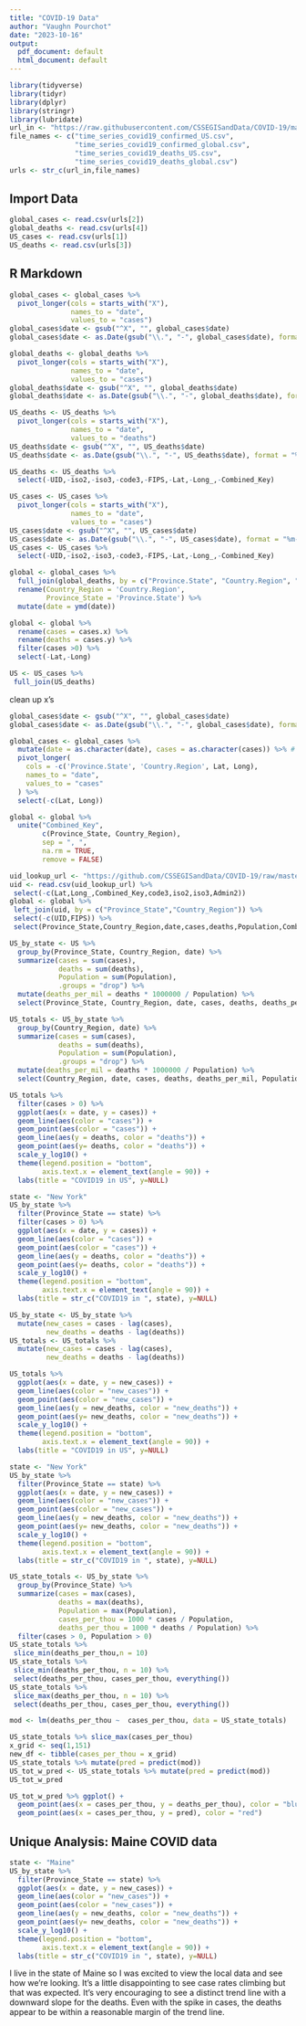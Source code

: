 ---
title: "COVID-19 Data"
author: "Vaughn Pourchot"
date: "2023-10-16"
output:
  pdf_document: default
  html_document: default
---

```{r setup, include=TRUE}
library(tidyverse)
library(tidyr)
library(dplyr)
library(stringr)
library(lubridate)
url_in <- "https://raw.githubusercontent.com/CSSEGISandData/COVID-19/master/csse_covid_19_data/csse_covid_19_time_series/"
file_names <- c("time_series_covid19_confirmed_US.csv",
                "time_series_covid19_confirmed_global.csv",
                "time_series_covid19_deaths_US.csv",
                "time_series_covid19_deaths_global.csv")
urls <- str_c(url_in,file_names)
```

## Import Data

``` {r import_data, message = FALSE, include=TRUE}
global_cases <- read.csv(urls[2])
global_deaths <- read.csv(urls[4])
US_cases <- read.csv(urls[1])
US_deaths <- read.csv(urls[3])
```
## R Markdown

```{r tidy_global_data, include=TRUE}
global_cases <- global_cases %>%
  pivot_longer(cols = starts_with("X"),
               names_to = "date",
               values_to = "cases")
global_cases$date <- gsub("^X", "", global_cases$date)
global_cases$date <- as.Date(gsub("\\.", "-", global_cases$date), format = "%m-%d-%y")
```

```{r tidy_global_deaths, include=TRUE}
global_deaths <- global_deaths %>%
  pivot_longer(cols = starts_with("X"),
               names_to = "date",
               values_to = "cases")
global_deaths$date <- gsub("^X", "", global_deaths$date)
global_deaths$date <- as.Date(gsub("\\.", "-", global_deaths$date), format = "%m-%d-%y")
```


```{r tidy_US_deaths, include=TRUE}
US_deaths <- US_deaths %>%
  pivot_longer(cols = starts_with("X"),
               names_to = "date",
               values_to = "deaths")
US_deaths$date <- gsub("^X", "", US_deaths$date)
US_deaths$date <- as.Date(gsub("\\.", "-", US_deaths$date), format = "%m-%d-%y")


```

```{r remove_columns, include=TRUE}
US_deaths <- US_deaths %>%
  select(-UID,-iso2,-iso3,-code3,-FIPS,-Lat,-Long_,-Combined_Key)
```

```{r tidy_US_cases, include=TRUE}
US_cases <- US_cases %>%
  pivot_longer(cols = starts_with("X"),
               names_to = "date",
               values_to = "cases")
US_cases$date <- gsub("^X", "", US_cases$date)
US_cases$date <- as.Date(gsub("\\.", "-", US_cases$date), format = "%m-%d-%y")
US_cases <- US_cases %>%
  select(-UID,-iso2,-iso3,-code3,-FIPS,-Lat,-Long_,-Combined_Key)
```


```{r join_global_cases_deaths, include=TRUE}
global <- global_cases %>%
  full_join(global_deaths, by = c("Province.State", "Country.Region", "Lat", "Long", "date")) %>%
  rename(Country_Region = 'Country.Region', 
         Province_State = 'Province.State') %>%
  mutate(date = ymd(date))
```

```{r filter_out_empty, include=TRUE}
global <- global %>% 
  rename(cases = cases.x) %>%
  rename(deaths = cases.y) %>%
  filter(cases >0) %>%
  select(-Lat,-Long)
```

```{r US_combine, include=TRUE}
US <- US_cases %>%
 full_join(US_deaths)

```

clean up x's
```{r clean_up_x, include=TRUE}
global_cases$date <- gsub("^X", "", global_cases$date)
global_cases$date <- as.Date(gsub("\\.", "-", global_cases$date), format = "%m-%d-%y")
```


```{r tidy_global_data_combined, include=TRUE}
global_cases <- global_cases %>%
  mutate(date = as.character(date), cases = as.character(cases)) %>% # Coerce to the same type
  pivot_longer(
    cols = -c('Province.State', 'Country.Region', Lat, Long),
    names_to = "date",
    values_to = "cases"
  ) %>%
  select(-c(Lat, Long))

```

```{r combined_key_global, include=TRUE}
global <- global %>%
  unite("Combined_Key",
        c(Province_State, Country_Region),
        sep = ", ",
        na.rm = TRUE,
        remove = FALSE)

```


```{r add_pop_data_global, include=TRUE}
uid_lookup_url <- "https://github.com/CSSEGISandData/COVID-19/raw/master/csse_covid_19_data/UID_ISO_FIPS_LookUp_Table.csv"
uid <- read.csv(uid_lookup_url) %>%
 select(-c(Lat,Long_,Combined_Key,code3,iso2,iso3,Admin2))
global <- global %>%
 left_join(uid, by = c("Province_State","Country_Region")) %>%
 select(-c(UID,FIPS)) %>%
 select(Province_State,Country_Region,date,cases,deaths,Population,Combined_Key)
```


```{r visualization_grouping_by_state, include=TRUE}
US_by_state <- US %>%
  group_by(Province_State, Country_Region, date) %>%
  summarize(cases = sum(cases), 
            deaths = sum(deaths), 
            Population = sum(Population),
            .groups = "drop") %>%
  mutate(deaths_per_mil = deaths * 1000000 / Population) %>%
  select(Province_State, Country_Region, date, cases, deaths, deaths_per_mil, Population)


```


```{r visualization_grouping_total_US, include=TRUE}
US_totals <- US_by_state %>%
  group_by(Country_Region, date) %>%
  summarize(cases = sum(cases), 
            deaths = sum(deaths), 
            Population = sum(Population),
            .groups = "drop") %>%
  mutate(deaths_per_mil = deaths * 1000000 / Population) %>%
  select(Country_Region, date, cases, deaths, deaths_per_mil, Population)


```

```{r visualization_by_total_combined, include=TRUE}
US_totals %>%
  filter(cases > 0) %>%
  ggplot(aes(x = date, y = cases)) +
  geom_line(aes(color = "cases")) +
  geom_point(aes(color = "cases")) +
  geom_line(aes(y = deaths, color = "deaths")) +
  geom_point(aes(y= deaths, color = "deaths")) +
  scale_y_log10() +
  theme(legend.position = "bottom",
        axis.text.x = element_text(angle = 90)) +
  labs(title = "COVID19 in US", y=NULL)


```

```{r visualization, include=TRUE}
state <- "New York"
US_by_state %>%
  filter(Province_State == state) %>%
  filter(cases > 0) %>%
  ggplot(aes(x = date, y = cases)) +
  geom_line(aes(color = "cases")) +
  geom_point(aes(color = "cases")) +
  geom_line(aes(y = deaths, color = "deaths")) +
  geom_point(aes(y= deaths, color = "deaths")) +
  scale_y_log10() +
  theme(legend.position = "bottom",
        axis.text.x = element_text(angle = 90)) +
  labs(title = str_c("COVID19 in ", state), y=NULL)


```

```{r add_variables, include=TRUE}
US_by_state <- US_by_state %>%
  mutate(new_cases = cases - lag(cases),
         new_deaths = deaths - lag(deaths))
US_totals <- US_totals %>%
  mutate(new_cases = cases - lag(cases),
         new_deaths = deaths - lag(deaths))
```

```{r visualization_by_total, include=TRUE}
US_totals %>%
  ggplot(aes(x = date, y = new_cases)) +
  geom_line(aes(color = "new_cases")) +
  geom_point(aes(color = "new_cases")) +
  geom_line(aes(y = new_deaths, color = "new_deaths")) +
  geom_point(aes(y= new_deaths, color = "new_deaths")) +
  scale_y_log10() +
  theme(legend.position = "bottom",
        axis.text.x = element_text(angle = 90)) +
  labs(title = "COVID19 in US", y=NULL)
```


```{r visualization2, include=TRUE}
state <- "New York"
US_by_state %>%
  filter(Province_State == state) %>%
  ggplot(aes(x = date, y = new_cases)) +
  geom_line(aes(color = "new_cases")) +
  geom_point(aes(color = "new_cases")) +
  geom_line(aes(y = new_deaths, color = "new_deaths")) +
  geom_point(aes(y= new_deaths, color = "new_deaths")) +
  scale_y_log10() +
  theme(legend.position = "bottom",
        axis.text.x = element_text(angle = 90)) +
  labs(title = str_c("COVID19 in ", state), y=NULL)


```

```{r visualization_grouping, include=TRUE}
US_state_totals <- US_by_state %>%
  group_by(Province_State) %>%
  summarize(cases = max(cases), 
            deaths = max(deaths), 
            Population = max(Population),
            cases_per_thou = 1000 * cases / Population,
            deaths_per_thou = 1000 * deaths / Population) %>%
  filter(cases > 0, Population > 0)
US_state_totals %>% 
 slice_min(deaths_per_thou,n = 10)  
US_state_totals %>%
 slice_min(deaths_per_thou, n = 10) %>%
 select(deaths_per_thou, cases_per_thou, everything())
US_state_totals %>%
 slice_max(deaths_per_thou, n = 10) %>%
 select(deaths_per_thou, cases_per_thou, everything())
```  

```{r modeling, include=TRUE}
mod <- lm(deaths_per_thou ~  cases_per_thou, data = US_state_totals)

US_state_totals %>% slice_max(cases_per_thou)
x_grid <- seq(1,151)
new_df <- tibble(cases_per_thou = x_grid)
US_state_totals %>% mutate(pred = predict(mod))
US_tot_w_pred <- US_state_totals %>% mutate(pred = predict(mod))
US_tot_w_pred
```

```{r visualization_model, include=TRUE}
US_tot_w_pred %>% ggplot() +
  geom_point(aes(x = cases_per_thou, y = deaths_per_thou), color = "blue") +
  geom_point(aes(x = cases_per_thou, y = pred), color = "red")

```

## Unique Analysis: Maine COVID data

```{r visualization_maine, include=TRUE}
state <- "Maine"
US_by_state %>%
  filter(Province_State == state) %>%
  ggplot(aes(x = date, y = new_cases)) +
  geom_line(aes(color = "new_cases")) +
  geom_point(aes(color = "new_cases")) +
  geom_line(aes(y = new_deaths, color = "new_deaths")) +
  geom_point(aes(y= new_deaths, color = "new_deaths")) +
  scale_y_log10() +
  theme(legend.position = "bottom",
        axis.text.x = element_text(angle = 90)) +
  labs(title = str_c("COVID19 in ", state), y=NULL)


```
I live in the state of Maine so I was excited to view the local data and see how we're looking.  It's a little disappointing to see case rates climbing but that was expected.  It's very encouraging to see a distinct trend line with a downward slope for the deaths.  Even with the spike in cases, the deaths appear to be within a reasonable margin of the trend line.